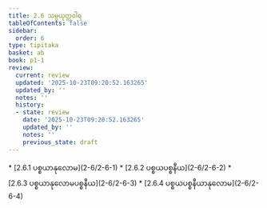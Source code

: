 ```yaml
---
title: 2.6 သမ္ပယုတ္တဝါရ
tableOfContents: false
sidebar:
  order: 6
type: tipitaka
basket: ab
book: p1-1
review:
  current: review
  updated: '2025-10-23T09:20:52.163265'
  updated_by: ''
  notes: ''
  history:
  - state: review
    date: '2025-10-23T09:20:52.163265'
    updated_by: ''
    notes: ''
    previous_state: draft
---
```



<ReviewStatus review={frontmatter.review} showDetails={true} />

<HypothesisAnnotation frontmatter={frontmatter} />

<DynamicBreadcrumb />



<TableOfContents book="p1-1" section="2.6">
* [2.6.1 ပစ္စယာနုလောမ](2-6/2-6-1)
* [2.6.2 ပစ္စယပစ္စနီယ](2-6/2-6-2)
* [2.6.3 ပစ္စယာနုလောမပစ္စနီယ](2-6/2-6-3)
* [2.6.4 ပစ္စယပစ္စနီယာနုလောမ](2-6/2-6-4)
</TableOfContents>